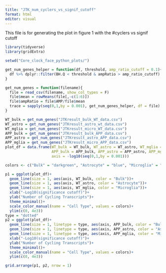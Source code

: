 ```yaml
---
title: "JTK_num_cyclers_vs_signif_cutoff"
format: html
editor: visual
---
```


This file is for generating the plot in figure 1 with the #cyclers vs signif cutoff

```r
library(tidyverse)
library(gridExtra)
```

```r
setwd("Core_clock_face_python_plots/")

get_num_genes_helper = function(df, threshold, amp_ratio_cutoff = 0.1){
  df %>% dplyr::filter(BH.Q < threshold & ampRatio > amp_ratio_cutoff) %>% nrow
}

get_num_genes = function(filename){
  file = read_csv(filename, show_col_types = F)
  file$mean = rowMeans(file[,-c(1:6)])
  file$ampRatio = file$AMP/file$mean
  trace = sapply(seq(0,1,by = 0.001), get_num_genes_helper, df = file)
}

WT_bulk = get_num_genes("JTKresult_bulk_WT_data.csv")
WT_astro = get_num_genes("JTKresult_astro_wt_data.csv")
WT_mglia = get_num_genes("JTKresult_micro_WT_data.csv")
APP_bulk = get_num_genes("JTKresult_bulk_APP_data.csv")
APP_astro = get_num_genes("JTKresult_astro_APP_data.csv")
APP_mglia = get_num_genes("JTKresult_micro_APP_data.csv")
plot_df = data.frame(WT_bulk = WT_bulk, WT_astro = WT_astro, WT_mglia = WT_mglia,
                     APP_bulk = APP_bulk, APP_astro = APP_astro, APP_mglia = APP_mglia,
                     axis = -log10(seq(0,1,by = 0.001)))

colors <- c("Bulk" = "darkgreen", "Astrocyte" = "blue", "Microglia" = "darkred")

p1 = ggplot(plot_df)+
  geom_line(size = 1, aes(axis, WT_bulk, color = "Bulk"))+
  geom_line(size = 1, aes(axis, WT_astro, color = "Astrocyte"))+
  geom_line(size = 1, aes(axis, WT_mglia, color = "Microglia"))+
  xlab("-Log10(significance cutoff)")+
  ylab("Number of Cycling Transcripts")+
  theme_minimal()+
  scale_color_manual(name = "Cell Type", values = colors)+
  ylim(c(0, 4e3))
type = "dotted"
p2 = ggplot(plot_df)+
  geom_line(size = 1, linetype = type, aes(axis, APP_bulk, color = "Bulk"))+
  geom_line(size = 1, linetype = type, aes(axis, APP_astro, color = "Astrocyte"))+
  geom_line(size = 1, linetype = type, aes(axis, APP_mglia, color = "Microglia"))+
  xlab("-Log10(significance cutoff)")+
  ylab("Number of Cycling Transcripts")+
  theme_minimal()+
  scale_color_manual(name = "Cell Type", values = colors)+
  ylim(c(0, 4e3))

grid.arrange(p1, p2, nrow = 1)
```

